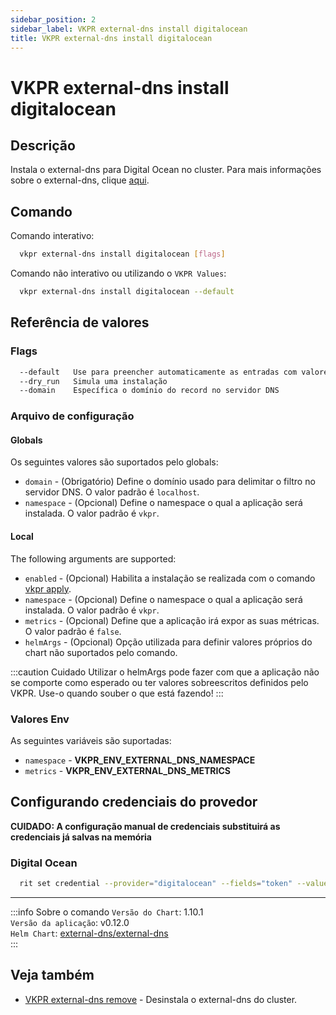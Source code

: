 ```yaml
---
sidebar_position: 2
sidebar_label: VKPR external-dns install digitalocean
title: VKPR external-dns install digitalocean
---
```


# VKPR external-dns install digitalocean

## Descrição

Instala o external-dns para Digital Ocean no cluster. Para mais informações sobre o external-dns, clique [aqui](https://github.com/kubernetes-sigs/external-dns).

## Comando

Comando interativo:

```bash
  vkpr external-dns install digitalocean [flags]
```

Comando não interativo ou utilizando o `VKPR Values`:

```bash
  vkpr external-dns install digitalocean --default
```

## Referência de valores

### Flags

```sh
  --default   Use para preencher automaticamente as entradas com valores padrões
  --dry_run   Simula uma instalação
  --domain    Específica o domínio do record no servidor DNS
```

### Arquivo de configuração

#### Globals

Os seguintes valores são suportados pelo globals:

- `domain` - (Obrigatório) Define o domínio usado para delimitar o filtro no servidor DNS. O valor padrão é `localhost`.
- `namespace` - (Opcional) Define o namespace o qual a aplicação será instalada. O valor padrão é `vkpr`.

#### Local

The following arguments are supported:

- `enabled` - (Opcional) Habilita a instalação se realizada com o comando [vkpr apply](/docs/commands/apply).
- `namespace` - (Opcional) Define o namespace o qual a aplicação será instalada. O valor padrão é `vkpr`.
- `metrics` - (Opcional) Define que a aplicação irá expor as suas métricas. O valor padrão é `false`.
- `helmArgs` - (Opcional) Opção utilizada para definir valores próprios do chart não suportados pelo comando.

:::caution Cuidado
Utilizar o helmArgs pode fazer com que a aplicação não se comporte como esperado ou ter valores sobreescritos definidos pelo VKPR.
Use-o quando souber o que está fazendo!
:::

### Valores Env

As seguintes variáveis são suportadas:

- `namespace` - **VKPR_ENV_EXTERNAL_DNS_NAMESPACE**
- `metrics` - **VKPR_ENV_EXTERNAL_DNS_METRICS**

## Configurando credenciais do provedor

**CUIDADO: A configuração manual de credenciais substituirá as credenciais já salvas na memória**

### Digital Ocean

```bash
  rit set credential --provider="digitalocean" --fields="token" --values="sua-api-token"
```

---

:::info Sobre o comando
`Versão do Chart`: 1.10.1 <br/>
`Versão da aplicação`: v0.12.0 <br/>
`Helm Chart`: [external-dns/external-dns](https://artifacthub.io/packages/helm/external-dns/external-dns) <br/>
:::

## Veja também

- [VKPR external-dns remove](/docs/commands/external-dns/remove) - Desinstala o external-dns do cluster.
